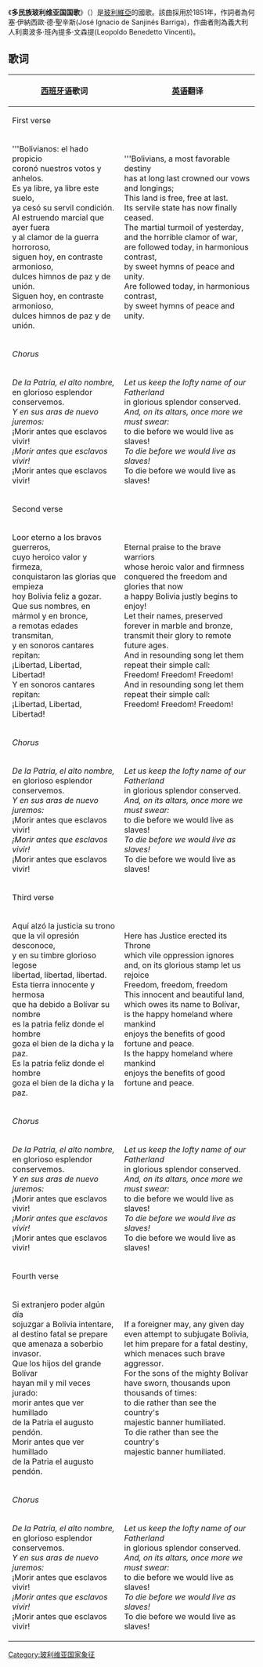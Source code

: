 {{Infobox anthem
|title         = Himno Nacional del Estado Plurinacional de Bolivia
|chinese_title = 多民族玻利维亚国国歌
|alt_title     = Bolivianos, el Hado Propicio
|en_alt_title  = Bolivians, a most Favorable Destiny
|chinese_alt_title = 玻利维亚人，有利命运
|image         =
|image_size    =
|caption       =
|prefix        = 国歌
|country       = {{flag|玻利维亚}}
|author        = 何塞·伊納西歐·德·聖辛斯
|lyrics_date   =
|composer      = 利奧波多·班內提多·文森提
|music_date    =
|adopted       = 1851年
|until         =
|sound         = Himno Nacional de Bolivia instrumental.ogg
|sound_title   = Himno Nacional de Bolivia (Instrumental)
}}
《'''多民族玻利维亚国国歌'''》（{{lang-es|Himno Nacional del Estado Plurinacional de Bolivia}}）是[[玻利維亞|玻利維亞]]的國歌。該曲採用於1851年，作詞者為何塞·伊納西歐·德·聖辛斯(José Ignacio de Sanjinés Barriga)，作曲者則為義大利人利奧波多·班內提多·文森提(Leopoldo Benedetto Vincenti)。

==歌词==
{|class="toccolours" cellpadding="10" rules="cols"
![[西班牙语|西班牙语]]歌词!![[英语|英语]]翻译
|-
!colspan="2" bgcolor="coral"|First verse
|-
|
'''Bolivianos: el hado propicio<br>
coronó nuestros votos y anhelos.<br>
Es ya libre, ya libre este suelo,<br>
ya cesó su servil condición.<br>
Al estruendo marcial que ayer fuera<br>
y al clamor de la guerra horroroso,<br>
siguen hoy, en contraste armonioso,<br>
dulces himnos de paz y de unión.<br>
Siguen hoy, en contraste armonioso,<br>
dulces himnos de paz y de unión.
|
'''Bolivians, a most favorable destiny<br>
has at long last crowned our vows and longings;<br>
This land is free, free at last.<br>
Its servile state has now finally ceased.<br>
The martial turmoil of yesterday, <br>
and the horrible clamor of war,<br>
are followed today, in harmonious contrast,<br>
by sweet hymns of peace and unity.<br>
Are followed today, in harmonious contrast,<br>
by sweet hymns of peace and unity.
|-
!colspan="2" bgcolor="coral"|''Chorus''
|-
|
''De la Patria, el alto nombre,<br>
''en glorioso esplendor conservemos.<br>
''Y en sus aras de nuevo juremos:<br>
''¡Morir antes que esclavos vivir!<br>
''¡Morir antes que esclavos vivir!<br>
''¡Morir antes que esclavos vivir!
|
''Let us keep the lofty name of our Fatherland<br>
''in glorious splendor conserved.<br>
''And, on its altars, once more we must swear:<br>
''to die before we would live as slaves!<br>
''To die before we would live as slaves!<br>
''To die before we would live as slaves!
|-
!colspan="2" bgcolor="coral"|Second verse
|-
|
Loor eterno a los bravos guerreros,<br>
cuyo heroico valor y firmeza,<br>
conquistaron las glorias que empieza<br>
hoy Bolivia feliz a gozar.<br>
Que sus nombres, en mármol y en bronce,<br>
a remotas edades transmitan, <br>
y en sonoros cantares repitan: <br>
¡Libertad, Libertad, Libertad!<br>
Y en sonoros cantares repitan: <br>
¡Libertad, Libertad, Libertad!
|
Eternal praise to the brave warriors<br>
whose heroic valor and firmness<br>
conquered the freedom and glories that now<br>
a happy Bolivia justly begins to enjoy!<br>
Let their names, preserved forever in marble and bronze,<br>
transmit their glory to remote future ages.<br>
And in resounding song let them repeat their simple call:<br>
Freedom! Freedom! Freedom!<br>
And in resounding song let them repeat their simple call:<br>
Freedom! Freedom! Freedom!
|-
!colspan="2" bgcolor="coral"|''Chorus''
|-
|
''De la Patria, el alto nombre,<br>
''en glorioso esplendor conservemos.<br>
''Y en sus aras de nuevo juremos:<br>
''¡Morir antes que esclavos vivir!<br>
''¡Morir antes que esclavos vivir!<br>
''¡Morir antes que esclavos vivir!
|
''Let us keep the lofty name of our Fatherland<br>
''in glorious splendor conserved.<br>
''And, on its altars, once more we must swear:<br>
''to die before we would live as slaves!<br>
''To die before we would live as slaves!<br>
''To die before we would live as slaves!
|-
!colspan="2" bgcolor="coral"|Third verse
|-
|
Aquí alzó la justicia su trono<br> 
que la vil opresión desconoce,<br>
y en su timbre glorioso legose<br>
libertad, libertad, libertad.<br> 
Esta tierra innocente y hermosa<br>
que ha debido a Bolívar su nombre<br>
es la patria feliz donde el hombre<br>
goza el bien de la dicha y la paz.<br>
Es la patria feliz donde el hombre<br>
goza el bien de la dicha y la paz.
|
Here has Justice erected its Throne<br>
which vile oppression ignores<br>
and, on its glorious stamp let us rejoice<br>
Freedom, freedom, freedom<br>
This innocent and beautiful land,<br>
which owes its name to Bolívar,<br>
is the happy homeland where mankind<br>
enjoys the benefits of good fortune and peace.<br>
Is the happy homeland where mankind<br>
enjoys the benefits of good fortune and peace.
|-
!colspan="2" bgcolor="coral"|''Chorus''
|-
|
''De la Patria, el alto nombre,<br>
''en glorioso esplendor conservemos.<br>
''Y en sus aras de nuevo juremos:<br>
''¡Morir antes que esclavos vivir!<br>
''¡Morir antes que esclavos vivir!<br>
''¡Morir antes que esclavos vivir!
|
''Let us keep the lofty name of our Fatherland<br>
''in glorious splendor conserved.<br>
''And, on its altars, once more we must swear:<br>
''to die before we would live as slaves!<br>
''To die before we would live as slaves!<br>
''To die before we would live as slaves!
|-
!colspan="2" bgcolor="coral"|Fourth verse
|-
|
Si extranjero poder algún día<br>
sojuzgar a Bolivia intentare,<br>
al destino fatal se prepare<br>
que amenaza a soberbio invasor.<br>
Que los hijos del grande Bolívar<br>
hayan mil y mil veces jurado:<br>
morir antes que ver humillado<br>
de la Patria el augusto pendón.<br>
Morir antes que ver humillado<br>
de la Patria el augusto pendón.
|
If a foreigner may, any given day<br>
even attempt to subjugate Bolivia,<br>
let him prepare for a fatal destiny,<br>
which menaces such brave aggressor.<br>
For the sons of the mighty Bolívar<br>
have sworn, thousands upon thousands of times:<br>
to die rather than see the country's<br>
majestic banner humiliated.<br>
To die rather than see the country's<br>
majestic banner humiliated.
|-
!colspan="2" bgcolor="coral"|''Chorus''
|-
|
''De la Patria, el alto nombre,<br>
''en glorioso esplendor conservemos.<br>
''Y en sus aras de nuevo juremos:<br>
''¡Morir antes que esclavos vivir!<br>
''¡Morir antes que esclavos vivir!<br>
''¡Morir antes que esclavos vivir!
|
''Let us keep the lofty name of our Fatherland<br>
''in glorious splendor conserved.<br>
''And, on its altars, once more we must swear:<br>
''to die before we would live as slaves!<br>
''To die before we would live as slaves!<br>
''To die before we would live as slaves!
|}
{{美洲各國家和地區国歌}}

[[Category:玻利维亚国家象征|Category:玻利维亚国家象征]]